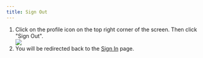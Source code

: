 ```yaml
---
title: Sign Out
---
```


1. Click on the profile icon on the top right corner of the screen. Then click
"Sign Out".
<img src="assets/dashboard/sign-out.png" style="display: block; margin: 0
auto;"/>
2. You will be redirected back to the [Sign In](auth/sign-in) page.
